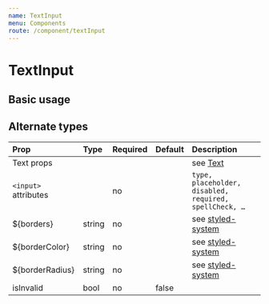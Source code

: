 ```yaml
---
name: TextInput
menu: Components
route: /component/textInput
---
```



# TextInput

## Basic usage

<Playground>
    <TextInput placeholder="Your favorite movie" mb={4} />
    <TextInput placeholder="Your favorite dinner" disabled width="45%" mr={8} />
    <TextInput placeholder="Your favorite beverage" required width="45%" />
</Playground>

## Alternate types

<Playground>
    <TextInput type="password" placeholder="Password" mb={4} />
    <TextInput type="search" placeholder="Search" mb={4} />
    <TextInput type="email" placeholder="Email" mb={4} />
    <TextInput type="number" placeholder="Number" mb={4} />
    <TextInput type="url" placeholder="URL" mb={4} />
    <TextInput type="tel" placeholder="Telephone" mb={4} />
</Playground>

| Prop | Type | Required | Default | Description |
|:-----|:-----|:---------|:--------|:------------|
| Text props | | | | see [Text](/components/text) |
| `<input>` attributes | | no | | `type, placeholder, disabled, required, spellCheck, …` |
| ${borders} | string | no | | see [styled-system](https://jxnblk.com/styled-system/) |
| ${borderColor} | string | no | | see [styled-system](https://jxnblk.com/styled-system/) |
| ${borderRadius} | string | no | | see [styled-system](https://jxnblk.com/styled-system/) |
| isInvalid | bool | no | false |  |
